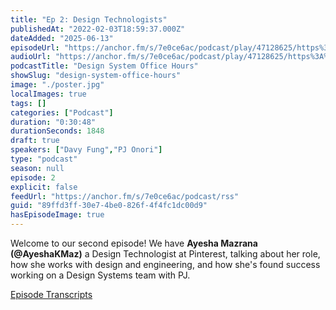 ```yaml
---
title: "Ep 2: Design Technologists"
publishedAt: "2022-02-03T18:59:37.000Z"
dateAdded: "2025-06-13"
episodeUrl: "https://anchor.fm/s/7e0ce6ac/podcast/play/47128625/https%3A%2F%2Fd3ctxlq1ktw2nl.cloudfront.net%2Fstaging%2F2022-1-3%2F245971870-44100-2-1de619081671b.m4a"
audioUrl: "https://anchor.fm/s/7e0ce6ac/podcast/play/47128625/https%3A%2F%2Fd3ctxlq1ktw2nl.cloudfront.net%2Fstaging%2F2022-1-3%2F245971870-44100-2-1de619081671b.m4a"
podcastTitle: "Design System Office Hours"
showSlug: "design-system-office-hours"
image: "./poster.jpg"
localImages: true
tags: []
categories: ["Podcast"]
duration: "0:30:48"
durationSeconds: 1848
draft: true
speakers: ["Davy Fung","PJ Onori"]
type: "podcast"
season: null
episode: 2
explicit: false
feedUrl: "https://anchor.fm/s/7e0ce6ac/podcast/rss"
guid: "89ffd3ff-30e7-4be0-826f-4f4fc1dc00d9"
hasEpisodeImage: true
---
```

Welcome to our second episode! We have **Ayesha Mazrana (@AyeshaKMaz)** a Design Technologist at Pinterest, talking about her role, how she works with design and engineering, and how she's found success working on a Design Systems team with PJ.

[Episode Transcripts](https://docs.google.com/document/d/1eBPOj7pQJBKCsc4uWlMM1XwwfTOLiK7Av_qEbwu2F_M/edit?usp=sharing)
